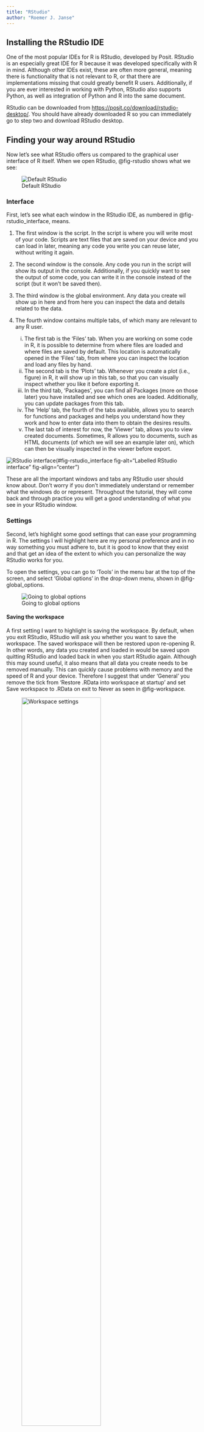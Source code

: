 ```yaml
---
title: "RStudio"
author: "Roemer J. Janse"
---
```


## Installing the RStudio IDE

One of the most popular IDEs for R is RStudio, developed by Posit. RStudio is an especially great IDE for R because it was developed specifically with R in mind. Although other IDEs exist, these are often more general, meaning there is functionality that is not relevant to R, or that there are implementations missing that could greatly benefit R users. Additionally, if you are ever interested in working with Python, RStudio also supports Python, as well as integration of Python and R into the same document.

RStudio can be downloaded from <https://posit.co/download/rstudio-desktop/>. You should have already downloaded R so you can immediately go to step two and download RStudio desktop.

## Finding your way around RStudio

Now let's see what RStudio offers us compared to the graphical user interface of R itself. When we open RStudio, @fig-rstudio shows what we see:

![Default RStudio](images/rstudio.png){#fig-rstudio fig-alt="RStudio" fig-align="center"}

### Interface

First, let's see what each window in the RStudio IDE, as numbered in @fig-rstudio_interface, means.

1. The first window is the script. In the script is where you will write most of your code. Scripts are text files that are saved on your device and you can load in later, meaning any code you write you can reuse later, without writing it again.

2. The second window is the console. Any code you run in the script will show its output in the console. Additionally, if you quickly want to see the output of some code, you can write it in the console instead of the script (but it won't be saved then).

3. The third window is the global environment. Any data you create wil show up in here and from here you can inspect the data and details related to the data.

4. The fourth window contains multiple tabs, of which many are relevant to any R user. 
    i. The first tab is the 'Files' tab. When you are working on some code in R, it is possible to determine from where files are loaded and where files are saved by default. This location is automatically opened in the 'Files' tab, from where you can inspect the location and load any files by hand.
    ii. The second tab is the 'Plots' tab. Whenever you create a plot (i.e., figure) in R, it will show up in this tab, so that you can visually inspect whether you like it before exporting it.
    iii. In the third tab, 'Packages', you can find all Packages (more on those later) you have installed and see which ones are loaded. Additionally, you can update packages from this tab.
    iv. The 'Help' tab, the fourth of the tabs available, allows you to search for functions and packages and helps you understand how they work and how to enter data into them to obtain the desires results.
    v. The last tab of interest for now, the 'Viewer' tab, allows you to view created documents. Sometimes, R allows you to documents, such as HTML documents (of which we will see an example later on), which can then be visually inspected in the viewer before export.

![RStudio interface](images/rstudio_interface.png)(#fig-rstudio_interface fig-alt="Labelled RStudio interface" fig-align="center")

These are all the important windows and tabs any RStudio user should know about. Don't worry if you don't immediately understand or remember what the windows do or represent. Throughout the tutorial, they will come back and through practice you will get a good understanding of what you see in your RStudio window.

### Settings

Second, let's highlight some good settings that can ease your programming in R. The settings I will highlight here are my personal preference and in no way something you must adhere to, but it is good to know that they exist and that get an idea of the extent to which you can personalize the way RStudio works for you.

To open the settings, you can go to 'Tools' in the menu bar at the top of the screen, and select 'Global options' in the drop-down menu, shown in @fig-global_options.

![Going to global options](images/rstudio_global-options.png){#fig-global_options fig-alt="Location of global options" fig-align="center"}

#### Saving the workspace

A first setting I want to highlight is saving the workspace. By default, when you exit RStudio, RStudio will ask you whether you want to save the workspace. The saved workspace will then be restored upon re-opening R. In other words, any data you created and loaded in would be saved upon quitting RStudio and loaded back in when you start RStudio again. Although this may sound useful, it also means that all data you create needs to be removed manually. This can quickly cause problems with memory and the speed of R and your device. Therefore I suggest that under 'General' you remove the tick from 'Restore .RData into workspace at startup' and set Save workspace to .RData on exit to Never as seen in @fig-workspace. 

![Workspace settings](images/global-options.png){#fig-workspace fig-alt="workspace settings" fig-align="center" width=70%}

#### Code display

To make our code a bit more readable, I suggest changing a few settings under the section 'Code' in the tab 'Display' as seen in @fig-code_display. I prefer changing the following settings regarding my code display: 

- Margin: by default, the code scripts in R show a margin (a vertical line) on the right of a code. This can help you style your code width if you use RStudio on different devices with different screen widths. Personally, I like to turn the margin off by removing the tick from 'Show margin'. 

- Scrolling past end: when you write a code in a script, you can scroll to the end of the script, but not further, However, personally I prefer to have the code that I am looking at be in the middle of the screen. By ticking 'Allow scroll past end of document', I can keep scrolling after the code finishes to center the code in the window. 

- Highlight functions: in R, we can calculate many things using functions (more on this later). However, these normally are the same colour as the rest of your code. I prefer to highlight functions to increase readability. You can do this by ticking 'Highlight R function calls'.

- Rainbow parentheses: many of the code that is written in R uses parentheses: (). However, many parentheses within each other might become very confusing: (((()))). Although R highlights the corresponding parenthesis, I find it helpful to additionally colour corresponding parentheses the same colour, while non-corresponding parentheses are coloured different. You can do this by ticking 'Rainbow parentheses'.

![Code display settings](images/global-options_code_display.png){#fig-code_display fig-alt="code display settings" fig-align="center" width=70%}
